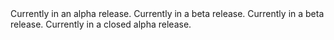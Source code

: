 <CardGroup cols={3}>
  <Card title="Flutter" icon="flutter" href="/client-sdk-references/flutter" />

  <Card title="React Native & Expo" icon="react" href="/client-sdk-references/react-native-and-expo" />

  <Card title="JavaScript/Web" icon="js" href="/client-sdk-references/javascript-web" />

  <Card title="JavaScript/Node" icon="node-js" href="/client-sdk-references/node">
    Currently in an alpha release.
  </Card>

  <Card title="Kotlin Multiplatform" icon="k" href="/client-sdk-references/kotlin-multiplatform">
    Currently in a beta release.
  </Card>

  <Card title="Swift" icon="swift" href="/client-sdk-references/swift">
    Currently in a beta release.
  </Card>

  <Card title=".NET" icon="wave-sine" href="/client-sdk-references/dotnet">
    Currently in a closed alpha release. 
  </Card>
</CardGroup>
